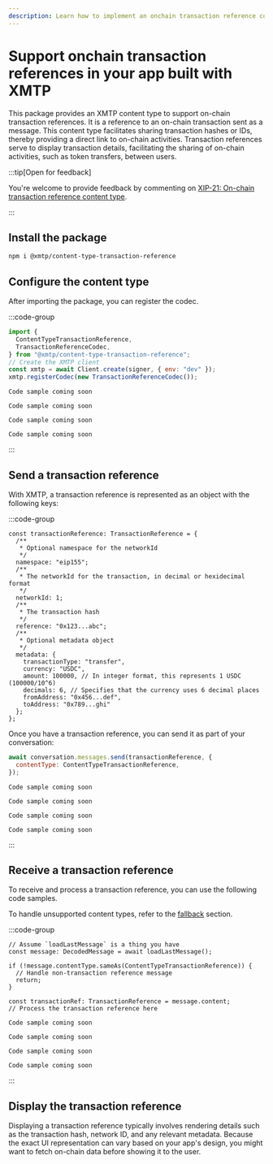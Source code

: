```yaml
---
description: Learn how to implement an onchain transaction reference content type
---
```


# Support onchain transaction references in your app built with XMTP

This package provides an XMTP content type to support on-chain transaction references. It is a reference to an on-chain transaction sent as a message. This content type facilitates sharing transaction hashes or IDs, thereby providing a direct link to on-chain activities. Transaction references serve to display transaction details, facilitating the sharing of on-chain activities, such as token transfers, between users.

:::tip[Open for feedback]

You're welcome to provide feedback by commenting on [XIP-21: On-chain transaction reference content type](https://community.xmtp.org/t/xip-21-on-chain-transaction-reference-content-type/532).

:::

## Install the package

```bash [Bash]
npm i @xmtp/content-type-transaction-reference
```

## Configure the content type

After importing the package, you can register the codec.

:::code-group

<div data-title="JavaScript">

```jsx [JavaScript]
import {
  ContentTypeTransactionReference,
  TransactionReferenceCodec,
} from "@xmtp/content-type-transaction-reference";
// Create the XMTP client
const xmtp = await Client.create(signer, { env: "dev" });
xmtp.registerCodec(new TransactionReferenceCodec());
```

</div>

```text [React]
Code sample coming soon
```

```text [Kotlin]
Code sample coming soon
```

```text [Swift]
Code sample coming soon
```

```text [React Native]
Code sample coming soon
```

:::

## Send a transaction reference

With XMTP, a transaction reference is represented as an object with the following keys:

:::code-group

<div data-title="JavaScript">

```tsx [JavaScript]
const transactionReference: TransactionReference = {
  /**
   * Optional namespace for the networkId
   */
  namespace: "eip155";
  /**
   * The networkId for the transaction, in decimal or hexidecimal format
   */
  networkId: 1;
  /**
   * The transaction hash
   */
  reference: "0x123...abc";
  /**
   * Optional metadata object
   */
  metadata: {
    transactionType: "transfer",
    currency: "USDC",
    amount: 100000, // In integer format, this represents 1 USDC (100000/10^6)
    decimals: 6, // Specifies that the currency uses 6 decimal places
    fromAddress: "0x456...def",
    toAddress: "0x789...ghi"
  };
};
```

<p>
  Once you have a transaction reference, you can send it as part of your
  conversation:
</p>

```jsx [JavaScript]
await conversation.messages.send(transactionReference, {
  contentType: ContentTypeTransactionReference,
});
```

</div>

```text [React]
Code sample coming soon
```

```text [Kotlin]
Code sample coming soon
```

```text [Swift]
Code sample coming soon
```

```text [React Native]
Code sample coming soon
```

:::

## Receive a transaction reference

To receive and process a transaction reference, you can use the following code samples.

To handle unsupported content types, refer to the [fallback](/dms/messages#handle-an-unsupported-content-type-error) section.

:::code-group

```tsx [JavaScript]
// Assume `loadLastMessage` is a thing you have
const message: DecodedMessage = await loadLastMessage();

if (!message.contentType.sameAs(ContentTypeTransactionReference)) {
  // Handle non-transaction reference message
  return;
}

const transactionRef: TransactionReference = message.content;
// Process the transaction reference here
```

```text [React]
Code sample coming soon
```

```text [Kotlin]
Code sample coming soon
```

```text [Swift]
Code sample coming soon
```

```text [React Native]
Code sample coming soon
```

:::

## Display the transaction reference

Displaying a transaction reference typically involves rendering details such as the transaction hash, network ID, and any relevant metadata. Because the exact UI representation can vary based on your app's design, you might want to fetch on-chain data before showing it to the user.

